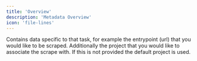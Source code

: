 ```yaml
---
title: 'Overview'
description: 'Metadata Overview'
icon: 'file-lines'
---
```


Contains data specific to that task, for example the entrypoint (url) that you would like to be scraped.
Additionally the project that you would like to associate the scrape with. If this is not provided the default project is used.